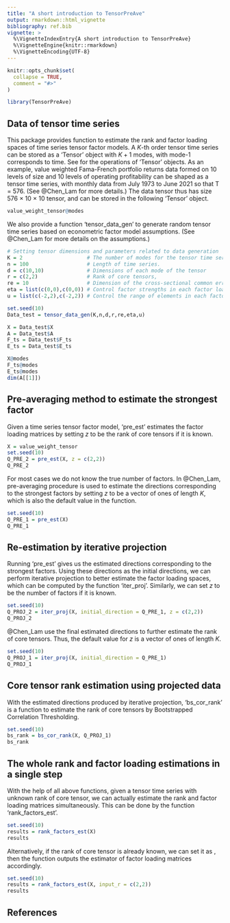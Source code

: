 ```yaml
---
title: "A short introduction to TensorPreAve"
output: rmarkdown::html_vignette
bibliography: ref.bib
vignette: >
  %\VignetteIndexEntry{A short introduction to TensorPreAve}
  %\VignetteEngine{knitr::rmarkdown}
  %\VignetteEncoding{UTF-8}
---
```


```r
knitr::opts_chunk$set(
  collapse = TRUE,
  comment = "#>"
)
```

```r
library(TensorPreAve)
```

## Data of tensor time series

This package provides function to estimate the rank and factor loading spaces of time series tensor factor models. A $K$-th order tensor time series can be stored as a 'Tensor' object with $K+1$ modes, with mode-1 corresponds to time. See \pkg{rTensor} for the operations of 'Tensor' objects. As an example, value weighted Fama-French portfolio returns data formed on 10 levels of size and 10 levels of operating profitability can be shaped as a tensor time series, with monthly data from July 1973 to June 2021 so that T = 576. (See @Chen_Lam for more details.) The data tensor thus has size 576 × 10 × 10 tensor, and can be stored in the following 'Tensor' object.

```r
value_weight_tensor@modes
```

We also provide a function 'tensor_data_gen' to generate random tensor time series based on econometric factor model assumptions. (See @Chen_Lam for more details on the assumptions.) 

```r
# Setting tensor dimensions and parameters related to data generation
K = 2                     # The number of modes for the tensor time series
n = 100                   # Length of time series.
d = c(10,10)              # Dimensions of each mode of the tensor
r = c(2,2)                # Rank of core tensors,
re = 10                   # Dimension of the cross-sectional common error
eta = list(c(0,0),c(0,0)) # Control factor strengths in each factor loading matrix
u = list(c(-2,2),c(-2,2)) # Control the range of elements in each factor loading matrix

set.seed(10)
Data_test = tensor_data_gen(K,n,d,r,re,eta,u)

X = Data_test$X
A = Data_test$A
F_ts = Data_test$F_ts
E_ts = Data_test$E_ts

X@modes
F_ts@modes
E_ts@modes
dim(A[[1]])
```



## Pre-averaging method to estimate the strongest factor

Given a time series tensor factor model, 'pre_est' estimates the factor loading matrices by setting $z$ to be the rank of core tensors if it is known. 

```r
X = value_weight_tensor
set.seed(10)
Q_PRE_2 = pre_est(X, z = c(2,2))
Q_PRE_2
```

For most cases we do not know the true number of factors. In @Chen_Lam, pre-averaging procedure is used to estimate the directions corresponding to the strongest factors by setting $z$ to be a vector of ones of length $K$, which is also the default value in the function.

```r
set.seed(10)
Q_PRE_1 = pre_est(X)
Q_PRE_1
```

## Re-estimation by iterative projection

Running 'pre_est' gives us the estimated directions corresponding to the strongest factors. Using these directions as the initial directions, we can perform iterative projection to better estimate the factor loading spaces, which can be computed by the function 'iter_proj'. Similarly, we can set $z$ to be the number of factors if it is known. 

```r
set.seed(10)
Q_PROJ_2 = iter_proj(X, initial_direction = Q_PRE_1, z = c(2,2))
Q_PROJ_2
```
@Chen_Lam use the final estimated directions to further estimate the rank of core tensors. Thus, the default value for $z$ is a vector of ones of length $K$.

```r
set.seed(10)
Q_PROJ_1 = iter_proj(X, initial_direction = Q_PRE_1)
Q_PROJ_1
```

## Core tensor rank estimation using projected data

With the estimated directions produced by iterative projection, 'bs_cor_rank' is a function to estimate the rank of core tensors by Bootstrapped Correlation Thresholding.

```r
set.seed(10)
bs_rank = bs_cor_rank(X, Q_PROJ_1)
bs_rank
```

## The whole rank and factor loading estimations in a single step

With the help of all above functions, given a tensor time series with unknown rank of core tensor, we can actually estimate the rank and factor loading matrices simultaneously. This can be done by the function 'rank_factors_est'.

```r
set.seed(10)
results = rank_factors_est(X)
results
```

Alternatively, if the rank of core tensor is already known, we can set it as \code{input_r}, then the function outputs the estimator of factor loading matrices accordingly.
```r
set.seed(10)
results = rank_factors_est(X, input_r = c(2,2))
results
```


## References








